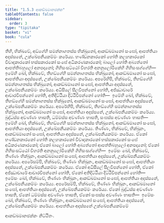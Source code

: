 ```yaml
---
title: "1.5.3 ආකඞ්ඛමානඡක්ක"
tableOfContents: false
sidebar:
  order: 3
type: "tipitaka"
basket: "vi"
book: "cula"
---
```



<DynamicBreadcrumb />

<Division number="50" book="cula">

<Paragraph number="226" book="cula">
තීහි, භික්ඛවේ, අඞ්ගේහි සමන්නාගතස්ස භික්ඛුනෝ, ආකඞ්ඛමානෝ සංඝෝ, ආපත්තියා අදස්සනේ, උක්ඛේපනීයකම්මං කරේය්‍ය. භණ්ඩනකාරකෝ හෝති කලහකාරකෝ විවාදකාරකෝ භස්සකාරකෝ සංඝේ අධිකරණකාරකෝ; බාලෝ හෝති අබ්‍යත්තෝ ආපත්තිබහුලෝ අනපදානෝ; ගිහිසංසට්ඨෝ විහරති අනනුලෝමිකේහි ගිහිසංසග්ගේහි—  ඉමේහි ඛෝ, භික්ඛවේ, තීහඞ්ගේහි සමන්නාගතස්ස භික්ඛුනෝ, ආකඞ්ඛමානෝ සංඝෝ, ආපත්තියා අදස්සනේ, උක්ඛේපනීයකම්මං කරේය්‍ය.
</Paragraph>

<Paragraph number="227" book="cula">
අපරේහිපි, භික්ඛවේ, තීහඞ්ගේහි සමන්නාගතස්ස භික්ඛුනෝ, ආකඞ්ඛමානෝ සංඝෝ, ආපත්තියා අදස්සනේ, උක්ඛේපනීයකම්මං කරේය්‍ය. අධිසීලේ සීලවිපන්නෝ හෝති, අජ්ඣාචාරේ ආචාරවිපන්නෝ හෝති, අතිදිට්ඨියා දිට්ඨිවිපන්නෝ හෝති—  ඉමේහි ඛෝ, භික්ඛවේ, තීහඞ්ගේහි සමන්නාගතස්ස භික්ඛුනෝ, ආකඞ්ඛමානෝ සංඝෝ, ආපත්තියා අදස්සනේ, උක්ඛේපනීයකම්මං කරේය්‍ය.
</Paragraph>

<Paragraph number="228" book="cula">
අපරේහිපි, භික්ඛවේ, තීහඞ්ගේහි සමන්නාගතස්ස භික්ඛුනෝ, ආකඞ්ඛමානෝ සංඝෝ, ආපත්තියා අදස්සනේ, උක්ඛේපනීයකම්මං කරේය්‍ය. බුද්ධස්ස අවණ්ණං භාසති, ධම්මස්ස අවණ්ණං භාසති, සංඝස්ස අවණ්ණං භාසති—  ඉමේහි ඛෝ, භික්ඛවේ, තීහඞ්ගේහි සමන්නාගතස්ස භික්ඛුනෝ, ආකඞ්ඛමානෝ සංඝෝ, ආපත්තියා අදස්සනේ, උක්ඛේපනීයකම්මං කරේය්‍ය.
</Paragraph>

<Paragraph number="229" book="cula">
තිණ්ණං, භික්ඛවේ, භික්ඛූනං, ආකඞ්ඛමානෝ සංඝෝ, ආපත්තියා අදස්සනේ, උක්ඛේපනීයකම්මං කරේය්‍ය. ඒකෝ භණ්ඩනකාරකෝ හෝති කලහකාරකෝ විවාදකාරකෝ භස්සකාරකෝ සංඝේ අධිකරණකාරකෝ; ඒකෝ බාලෝ හෝති අබ්‍යත්තෝ ආපත්තිබහුලෝ අනපදානෝ; ඒකෝ ගිහිසංසට්ඨෝ විහරති අනනුලෝමිකේහි ගිහිසංසග්ගේහි—  ඉමේසං ඛෝ, භික්ඛවේ, තිණ්ණං භික්ඛූනං, ආකඞ්ඛමානෝ සංඝෝ, ආපත්තියා අදස්සනේ, උක්ඛේපනීයකම්මං කරේය්‍ය.
</Paragraph>

<Paragraph number="230" book="cula">
අපරේසම්පි, භික්ඛවේ, තිණ්ණං භික්ඛූනං, ආකඞ්ඛමානෝ සංඝෝ, ආපත්තියා අදස්සනේ, උක්ඛේපනීයකම්මං කරේය්‍ය. ඒකෝ අධිසීලේ සීලවිපන්නෝ හෝති, ඒකෝ අජ්ඣාචාරේ ආචාරවිපන්නෝ හෝති, ඒකෝ අතිදිට්ඨියා දිට්ඨිවිපන්නෝ හෝති—  ඉමේසං ඛෝ, භික්ඛවේ, තිණ්ණං භික්ඛූනං, ආකඞ්ඛමානෝ සංඝෝ, ආපත්තියා අදස්සනේ, උක්ඛේපනීයකම්මං කරේය්‍ය.
</Paragraph>

<Paragraph number="231" book="cula">
අපරේසම්පි, භික්ඛවේ, තිණ්ණං භික්ඛූනං, ආකඞ්ඛමානෝ සංඝෝ, ආපත්තියා අදස්සනේ, උක්ඛේපනීයකම්මං කරේය්‍ය. ඒකෝ බුද්ධස්ස අවණ්ණං භාසති, ඒකෝ ධම්මස්ස අවණ්ණං භාසති, ඒකෝ සංඝස්ස අවණ්ණං භාසති—  ඉමේසං ඛෝ, භික්ඛවේ, තිණ්ණං භික්ඛූනං, ආකඞ්ඛමානෝ සංඝෝ, ආපත්තියා අදස්සනේ, උක්ඛේපනීයකම්මං කරේය්‍ය.

</Paragraph>
</Division>

<Paragraph number="232" type="center" book="cula">
ආපත්තියා අදස්සනේ උක්ඛේපනීයකම්මේ

  
ආකඞ්ඛමානඡක්කං නිට්ඨිතං.
</Paragraph>
